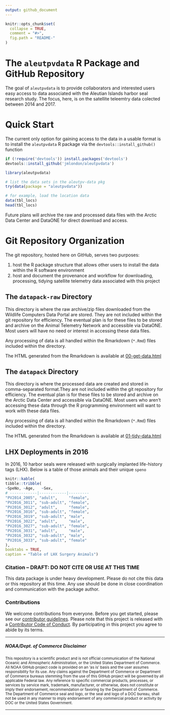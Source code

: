 ```yaml
---
output: github_document
---
```


<!-- README.md is generated from README.Rmd. Please edit that file -->

```r
knitr::opts_chunk$set(
  collapse = TRUE,
  comment = "#>",
  fig.path = "README-"
)
```

# The `aleutpvdata` R Package and GitHub Repository

The goal of `aleutpvdata` is to provide collaborators and interested users easy
access to data associated with the Aleutian Islands harbor seal research
study. The focus, here, is on the satellite teleemtry data colected between
2014 and 2017.

# Quick Start

The current only option for gaining access to the data in a usable format is
to install the `aleutpvdata` R package via the `devtools::install_github()`
function

```r
if (!require('devtools')) install.packages('devtools')
devtools::install_github('jmlondon/aleutpvdata')

library(aleutpvdata)

# list the data sets in the aleutpv-data pkg
try(data(package = "aleutpvdata")) 

# for example, load the location data
data(tbl_locs)
head(tbl_locs)
```

Future plans will archive the raw and processed data files with the Arctic
Data Center and DataONE for direct download and access.

# Git Repository Organization

The git repository, hosted here on GitHub, serves two purposes:

1. host the R package structure that allows other users to install the data
within the R software environment
2. host and document the provenance and workflow for downloading, processing,
tidying satellite telemetry data associated with this project

## The `datapack-raw` Directory

This directory is where the raw archive/zip files downloaded from the
Wildlife Computers Data Portal are stored. They are not included within the
git repository for efficiency. The eventual plan is for these files to be
stored and archive on the Animal Telemetry Network and accessible via DataONE. Most
users will have no need or interest in accessing these data files. 

Any processing of data is all handled within the Rmarkdown (`*.Rmd`) files
included within the directory.

The HTML generated from the Rmarkdown is available at 
[00-get-data.html](http://jmlondon.github.io/aleutpvdata/00-get-data.html)

## The `datapack` Directory

This directory is where the processed data are created and stored in
comma-separated format.They are not included within the
git repository for efficiency. The eventual plan is for these files to be
stored and archive on the Arctic Data Center and accessible via DataONE. Most
users who aren't accessing these data through the R programming environment 
will want to work with these data files. 

Any processing of data is all handled within the Rmarkdown (`*.Rmd`) files
included within the directory.

The HTML generated from the Rmarkdown is available at 
[01-tidy-data.html](http://jmlondon.github.io/aleutpvdata/01-tidy-data.html)

## LHX Deployments in 2016

In 2016, 10 harbor seals were released with surgically implanted life-history
tags (LHX). Below is a table of those animals and their unique `speno`

```r
knitr::kable(
tibble::tribble(
~SpeNo,	~Age,	~Sex,
# ------------|------------|---------
"PV2014_2005", "adult",     "female",
"PV2016_3011", "sub-adult", "female",
"PV2016_3012", "adult",     "female",
"PV2016_3016", "sub-adult", "female",
"PV2016_3019", "sub-adult",	"male",
"PV2016_3022", "adult",     "male",
"PV2016_3027", "sub-adult", "female",
"PV2016_3031", "adult",     "male",
"PV2016_3032", "sub-adult",	"male",
"PV2016_3033", "sub-adult", "female"
),
booktabs = TRUE,
caption = "Table of LHX Surgery Animals")
```

### Citation -- DRAFT: DO NOT CITE OR USE AT THIS TIME

This data package is under heavy development. Please do not cite this data or
this repository at this time. Any use should be done in close coordination
and communication with the package author.

### Contributions

We welcome contributions from everyone. Before you get started, please see our
[contributor guidelines](CONTRIBUTING.md). Please note that this project is
released with a [Contributor Code of Conduct](CONDUCT.md). By participating in
this project you agree to abide by its terms.


**********************

##### NOAA/Dept. of Commerce Disclaimer
<sub>This repository is a scientific product and is not official communication
of the National Oceanic and Atmospheric Administration, or the United States
Department of Commerce. All NOAA GitHub project code is provided on an ‘as is’
basis and the user assumes responsibility for its use. Any claims against the
Department of Commerce or Department of Commerce bureaus stemming from the use
of this GitHub project will be governed by all applicable Federal law. Any
reference to specific commercial products, processes, or services by service
mark, trademark, manufacturer, or otherwise, does not constitute or imply their
endorsement, recommendation or favoring by the Department of Commerce. The
Department of Commerce seal and logo, or the seal and logo of a DOC bureau,
shall not be used in any manner to imply endorsement of any commercial product
or activity by DOC or the United States Government.</sub>


**********************